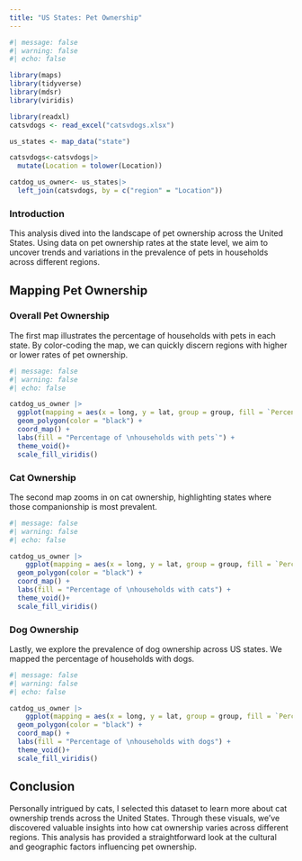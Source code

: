 ```yaml
---
title: "US States: Pet Ownership"
---
```


```r
#| message: false
#| warning: false
#| echo: false

library(maps)
library(tidyverse)
library(mdsr) 
library(viridis)

library(readxl)
catsvdogs <- read_excel("catsvdogs.xlsx")

us_states <- map_data("state")

catsvdogs<-catsvdogs|>
  mutate(Location = tolower(Location))

catdog_us_owner<- us_states|>
  left_join(catsvdogs, by = c("region" = "Location"))

```

### Introduction

This analysis dived into the landscape of pet ownership across the United States. Using data on pet ownership rates at the state level, we aim to uncover trends and variations in the prevalence of pets in households across different regions.

## Mapping Pet Ownership

### Overall Pet Ownership

The first map illustrates the percentage of households with pets in each state. By color-coding the map, we can quickly discern regions with higher or lower rates of pet ownership.

```r
#| message: false
#| warning: false
#| echo: false

catdog_us_owner |>
  ggplot(mapping = aes(x = long, y = lat, group = group, fill = `Percentage of households with pets`)) +
  geom_polygon(color = "black") +
  coord_map() + 
  labs(fill = "Percentage of \nhouseholds with pets`") +
  theme_void()+
  scale_fill_viridis()
```

### Cat Ownership

The second map zooms in on cat ownership, highlighting states where those companionship is most prevalent. 

```r
#| message: false
#| warning: false
#| echo: false

catdog_us_owner |>
    ggplot(mapping = aes(x = long, y = lat, group = group, fill = `Percentage of Cat Owners`)) +
  geom_polygon(color = "black") +
  coord_map() + 
  labs(fill = "Percentage of \nhouseholds with cats") +
  theme_void()+
  scale_fill_viridis()
```
### Dog Ownership

Lastly, we explore the prevalence of dog ownership across US states. We mapped the percentage of households with dogs.


```r
#| message: false
#| warning: false
#| echo: false

catdog_us_owner |>
    ggplot(mapping = aes(x = long, y = lat, group = group, fill = `Percentage of Dog Owners`)) +
  geom_polygon(color = "black") +
  coord_map() + 
  labs(fill = "Percentage of \nhouseholds with dogs") +
  theme_void()+
  scale_fill_viridis()
```

## Conclusion

Personally intrigued by cats, I selected this dataset to learn more about cat ownership trends across the United States. Through these visuals, we've discovered valuable insights into how cat ownership varies across different regions. This analysis has provided a straightforward look at the cultural and geographic factors influencing pet ownership.
